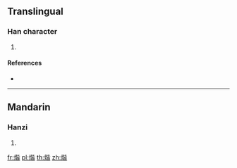 {{character info/new}}
==Translingual==

===Han character===
{{Han char|rn=86|rad=火|as=09|sn=13|four=|canj=FPPA}}

# {{defn|Han|sort=火09}}

====References====
* {{Han ref|kx=0678.161|dkj=19244|hdz=32216.100|uh=716F|ud=29039}}

----

==Mandarin==

===Hanzi===
{{cmn-hanzi|pin=[[j]] (jie)|wg=chi<sup>e</sup>}}

# {{defn|lang=cmn|sort=火09}}

[[fr:煯]]
[[pl:煯]]
[[th:煯]]
[[zh:煯]]